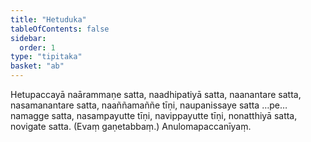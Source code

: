 ```yaml
---
title: "Hetuduka"
tableOfContents: false
sidebar:
  order: 1
type: "tipitaka"
basket: "ab"
---
```



<DynamicBreadcrumb />

<Division number="62">

<Paragraph number="2425">
Hetupaccayā naārammaṇe satta, naadhipatiyā satta, naanantare satta, nasamanantare satta, naaññamaññe tīṇi, naupanissaye satta …pe…  namagge satta, nasampayutte tīṇi, navippayutte tīṇi, nonatthiyā satta, novigate satta. (Evaṃ gaṇetabbaṃ.)

</Paragraph>
</Division>

<Paragraph number="2426" type="center">
Anulomapaccanīyaṃ.
</Paragraph>